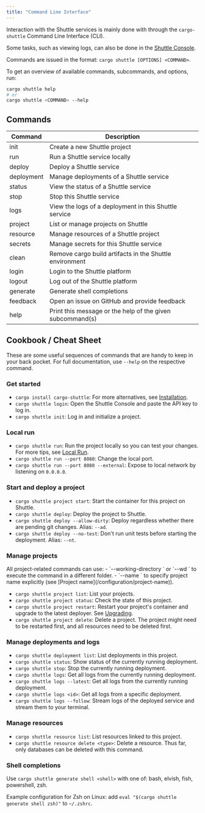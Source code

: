 ```yaml
---
title: "Command Line Interface"
---
```


Interaction with the Shuttle services is mainly done with through the `cargo-shuttle` Command Line Interface (CLI).

Some tasks, such as viewing logs, can also be done in the [Shuttle Console](https://console.shuttle.rs/).

Commands are issued in the format: `cargo shuttle [OPTIONS] <COMMAND>`.

To get an overview of available commands, subcommands, and options, run:

```bash
cargo shuttle help
# or
cargo shuttle <COMMAND> --help
```

## Commands

| Command    | Description |
| ---------- | ----------- |
| init       | Create a new Shuttle project |
| run        | Run a Shuttle service locally |
| deploy     | Deploy a Shuttle service |
| deployment | Manage deployments of a Shuttle service |
| status     | View the status of a Shuttle service |
| stop       | Stop this Shuttle service |
| logs       | View the logs of a deployment in this Shuttle service |
| project    | List or manage projects on Shuttle |
| resource   | Manage resources of a Shuttle project |
| secrets    | Manage secrets for this Shuttle service |
| clean      | Remove cargo build artifacts in the Shuttle environment |
| login      | Login to the Shuttle platform |
| logout     | Log out of the Shuttle platform |
| generate   | Generate shell completions |
| feedback   | Open an issue on GitHub and provide feedback |
| help       | Print this message or the help of the given subcommand(s) |

## Cookbook / Cheat Sheet

These are some useful sequences of commands that are handy to keep in your back pocket.
For full documentation, use `--help` on the respective command.

### Get started

- `cargo install cargo-shuttle`: For more alternatives, see [Installation](./installation).
- `cargo shuttle login`: Open the Shuttle Console and paste the API key to log in.
- `cargo shuttle init`: Log in and initialize a project.

### Local run

- `cargo shuttle run`: Run the project locally so you can test your changes. For more tips, see [Local Run](./local-run).
- `cargo shuttle run --port 8080`: Change the local port.
- `cargo shuttle run --port 8080 --external`: Expose to local network by listening on `0.0.0.0`.

### Start and deploy a project

- `cargo shuttle project start`: Start the container for this project on Shuttle.
- `cargo shuttle deploy`: Deploy the project to Shuttle.
- `cargo shuttle deploy --allow-dirty`: Deploy regardless whether there are pending git changes. Alias: `--ad`.
- `cargo shuttle deploy --no-test`: Don't run unit tests before starting the deployment. Alias: `--nt`.

### Manage projects

<Tip>
All project-related commands can use:
- `--working-directory <path>` or `--wd <path>` to execute the command in a different folder.
- `--name <name>` to specify project name explicitly (see [Project name](/configuration/project-name)).
</Tip>

- `cargo shuttle project list`: List your projects.
- `cargo shuttle project status`: Check the state of this project.
- `cargo shuttle project restart`: Restart your project's container and upgrade to the latest deployer. See [Upgrading](/configuration/shuttle-versions#upgrading-shuttle-version).
- `cargo shuttle project delete`: Delete a project. The project might need to be restarted first, and all resources need to be deleted first.

### Manage deployments and logs

- `cargo shuttle deployment list`: List deployments in this project.
- `cargo shuttle status`: Show status of the currently running deployment.
- `cargo shuttle stop`: Stop the currently running deployment.
- `cargo shuttle logs`: Get all logs from the currently running deployment.
- `cargo shuttle logs --latest`: Get all logs from the currently running deployment.
- `cargo shuttle logs <id>`: Get all logs from a specific deployment.
- `cargo shuttle logs --follow`: Stream logs of the deployed service and stream them to your terminal.

### Manage resources

- `cargo shuttle resource list`: List resources linked to this project.
- `cargo shuttle resource delete <type>`: Delete a resource. Thus far, only databases can be deleted with this command.

### Shell completions

Use `cargo shuttle generate shell <shell>` with one of: bash, elvish, fish, powershell, zsh.

Example configuration for Zsh on Linux: add `eval "$(cargo shuttle generate shell zsh)"` to `~/.zshrc`.
